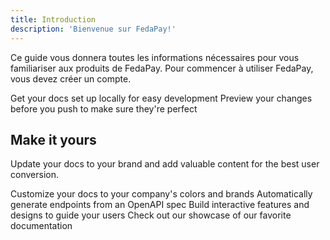 ```yaml
---
title: Introduction
description: 'Bienvenue sur FedaPay!'
---
```


Ce guide vous donnera toutes les informations nécessaires pour vous familiariser aux produits de FedaPay. Pour commencer à utiliser FedaPay, vous devez créer un compte.

<CardGroup cols={2}>
  <Card
    title="Creation de compte test"
    icon="plus"
    href="https://sandbox.fedapay.com/register"
  >
    Get your docs set up locally for easy development
  </Card>
  <Card
    title="Creation de compte live"
    icon="plus"
    href="https://live.fedapay.com/register"
  >
    Preview your changes before you push to make sure they're perfect
  </Card>
</CardGroup>

## Make it yours

Update your docs to your brand and add valuable content for the best user conversion.

<CardGroup cols={2}>
  <Card
    title="Customize Style"
    icon="palette"
    href="https://mintlify.com/docs/settings/global"
  >
    Customize your docs to your company's colors and brands
  </Card>
  <Card
    title="Reference APIs"
    icon="code"
    href="https://mintlify.com/docs/api-playground/openapi"
  >
    Automatically generate endpoints from an OpenAPI spec
  </Card>
  <Card
    title="Add Components"
    icon="screwdriver-wrench"
    href="https://mintlify.com/docs/components/accordion"
  >
    Build interactive features and designs to guide your users
  </Card>
  <Card
    title="Get Inspiration"
    icon="stars"
    href="https://mintlify.com/customers"
  >
    Check out our showcase of our favorite documentation
  </Card>
</CardGroup>
